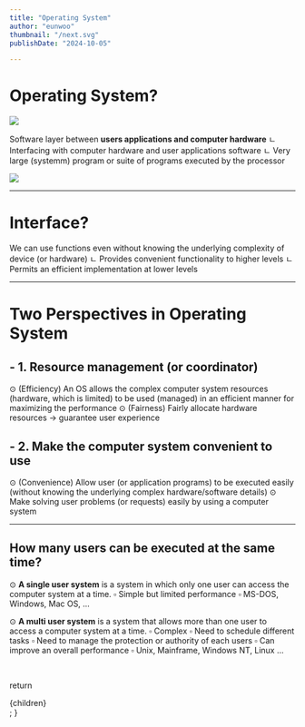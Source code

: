 ```yaml
---
title: "Operating System"
author: "eunwoo"
thumbnail: "/next.svg"
publishDate: "2024-10-05"

---
```



# Operating System?

<img src="https://velog.velcdn.com/images/eunwoo1341/post/72bf92d7-bf80-4c84-9956-4d4b5e49ce81/image.png" className="w-[800px] h-[500px]"/>

Software layer between **users applications and computer hardware**
ㄴ Interfacing with computer hardware and user applications software
ㄴ Very large (systemm) program or suite of programs executed by the processor


<img src="https://velog.velcdn.com/images/eunwoo1341/post/146a2681-1471-4da1-acdd-632c12968c46/image.png" className="w-[800px] h-[400px]"/>


***
# Interface?
We can use functions even without knowing the  underlying complexity of device (or hardware)
ㄴ Provides convenient functionality to higher levels
ㄴ Permits an efficient implementation at lower levels

***

# Two Perspectives in Operating System

## - 1. Resource management (or coordinator)

⊙ (Efficiency) An OS allows the complex computer system resources  (hardware, which is limited) to be used (managed) in an efficient manner  for maximizing the performance
⊙ (Fairness) Fairly allocate hardware resources
-> guarantee user experience

## - 2. Make the computer system convenient to use

⊙ (Convenience) Allow user (or application programs) to be executed easily  (without knowing the underlying complex hardware/software details)
⊙ Make solving user problems (or requests) easily by using a computer system

***

## How many users can be executed at the same time?

⊙ **A single user system** is a system in which only one user can access the  computer system at a time.
▫	Simple but limited performance
▫	MS-DOS, Windows, Mac OS, …

⊙ **A multi user system** is a system that allows more than one user to  access a computer system at a time.
▫	Complex
▫	Need to schedule different tasks
▫	Need to manage the protection or authority of each users
▫	Can improve an overall performance
▫	Unix, Mainframe, Windows NT, Linux …



<br/>




  return <div className="prose">{children}</div>;
}

